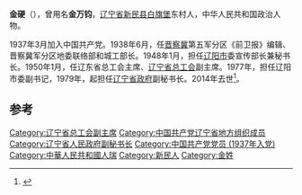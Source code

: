 '''金硬'''（{{bd|1914年||2014年|2月25日|catIdx=Jin}}），曾用名'''金万钧'''，[[辽宁省|辽宁省]][[新民县|新民县]][[白旗堡|白旗堡]]东村人，中华人民共和国政治人物。

1937年3月加入中国共产党。1938年6月，任[[晋察冀|晋察冀]]第五军分区《前卫报》编辑、晋察冀军分区地委联络部和城工部长。1948年1月，担任[[辽阳市|辽阳市]]委宣传部长兼秘书长。1950年1月，任辽东省总工会主席、[[辽宁省总工会|辽宁省总工会]]副主席。1977年，担任辽阳市委副书记，1979年，起担任[[辽宁省政府|辽宁省政府]]副秘书长。2014年去世<ref>{{cite news|title=金硬同志逝世|url=http://cpc.people.com.cn/n/2014/0228/c87393-24496775.html|accessdate=2014-03-01|newspaper=人民网|archive-date=2014-03-06|archive-url=https://web.archive.org/web/20140306194426/http://cpc.people.com.cn/n/2014/0228/c87393-24496775.html|dead-url=no}}</ref>。

==参考==
{{reflist}}
{{中国政治人物小作品}}
[[Category:辽宁省总工会副主席|Category:辽宁省总工会副主席]]
[[Category:中国共产党辽宁省地方组织成员|Category:中国共产党辽宁省地方组织成员]]
[[Category:辽宁省人民政府副秘书长|Category:辽宁省人民政府副秘书长]]
[[Category:中国共产党党员_(1937年入党)|Category:中国共产党党员 (1937年入党)]]
[[Category:中華人民共和國人瑞|Category:中華人民共和國人瑞]]
[[Category:新民人|Category:新民人]]
[[Category:金姓|Category:金姓]]